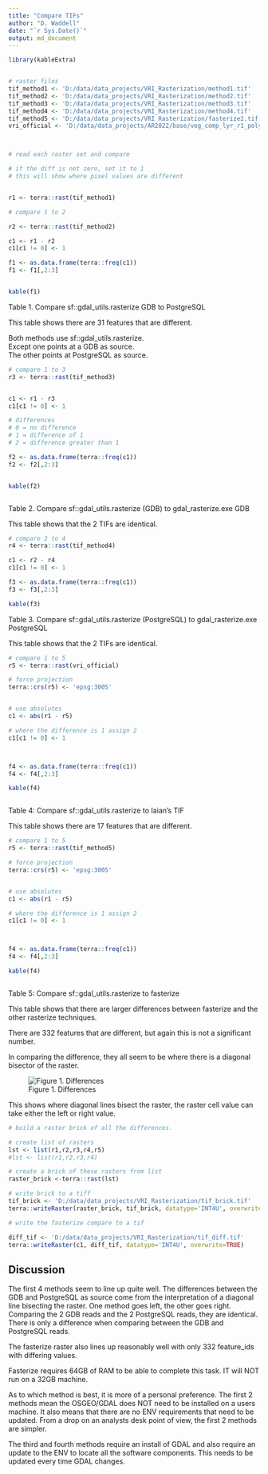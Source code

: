 ```yaml
---
title: "Compare TIFs"
author: "D. Waddell"
date: "`r Sys.Date()`"
output: md_document
---
```


```r

library(kableExtra)


# raster files
tif_method1 <- 'D:/data/data_projects/VRI_Rasterization/method1.tif'
tif_method2 <- 'D:/data/data_projects/VRI_Rasterization/method2.tif'
tif_method3 <- 'D:/data/data_projects/VRI_Rasterization/method3.tif'
tif_method4 <- 'D:/data/data_projects/VRI_Rasterization/method4.tif'
tif_method5 <- 'D:/data/data_projects/VRI_Rasterization/fasterize2.tif'
vri_official <- 'D:/data/data_projects/AR2022/base/veg_comp_lyr_r1_poly_internal_2021.tif'



# read each raster set and compare

# if the diff is not zero, set it to 1
# this will show where pixel values are different


r1 <- terra::rast(tif_method1)

```

```r
# compare 1 to 2

r2 <- terra::rast(tif_method2)

c1 <- r1 - r2
c1[c1 != 0] <- 1

f1 <- as.data.frame(terra::freq(c1))
f1 <- f1[,2:3]


kable(f1)


```

Table 1.  Compare sf::gdal_utils.rasterize GDB to PostgreSQL

This table shows there are 31 features that are different.  

Both methods use sf::gdal_utils.rasterize.  
Except one points at a GDB as source.   
The other points at PostgreSQL as source.  



```r

# compare 1 to 3
r3 <- terra::rast(tif_method3)


c1 <- r1 - r3
c1[c1 != 0] <- 1

# differences
# 0 = no difference
# 1 = difference of 1
# 2 = difference greater than 1

f2 <- as.data.frame(terra::freq(c1))
f2 <- f2[,2:3]


kable(f2)



```

Table 2.  Compare sf::gdal_utils.rasterize (GDB) to gdal_rasterize.exe GDB

This table shows that the 2 TIFs are identical.  


```r

# compare 2 to 4
r4 <- terra::rast(tif_method4)

c1 <- r2 - r4
c1[c1 != 0] <- 1

f3 <- as.data.frame(terra::freq(c1))
f3 <- f3[,2:3]

kable(f3)


```

Table 3. Compare sf::gdal_utils.rasterize (PostgreSQL) to gdal_rasterize.exe PostgreSQL

This table shows that the 2 TIFs are identical.  


```r
# compare 1 to 5
r5 <- terra::rast(vri_official)

# force projection
terra::crs(r5) <- 'epsg:3005'


# use absolutes
c1 <- abs(r1 - r5)

# where the difference is 1 assign 2
c1[c1 != 0] <- 1



f4 <- as.data.frame(terra::freq(c1))
f4 <- f4[,2:3]

kable(f4)



```

Table 4:  Compare sf::gdal_utils.rasterize to Iaian's TIF

This table shows there are 17 features that are different.  


```r
# compare 1 to 5
r5 <- terra::rast(tif_method5)

# force projection
terra::crs(r5) <- 'epsg:3005'


# use absolutes
c1 <- abs(r1 - r5)

# where the difference is 1 assign 2
c1[c1 != 0] <- 1



f4 <- as.data.frame(terra::freq(c1))
f4 <- f4[,2:3]

kable(f4)



```



Table 5:  Compare sf::gdal_utils.rasterize to fasterize

This table shows that there are larger differences between fasterize and the other rasterize techniques.   

There are 332 features that are different, but again this is not a significant number. 


In comparing the difference, they all seem to be where there is a diagonal bisector of the raster.  

![Figure 1. Differences](D:/data/GitManagedProjects/FAIB_PSPL/Rasterize_methods/Fasterize_vs_gdal_util.png)

This shows where diagonal lines bisect the raster, the raster cell value can take either the left or right value.  







```r

# build a raster brick of all the differences.

# create list of rasters
lst <- list(r1,r2,r3,r4,r5)
#lst <- list(r1,r2,r3,r4)

# create a brick of these rasters from list
raster_brick <-terra::rast(lst)

# write brick to a tiff
tif_brick <- 'D:/data/data_projects/VRI_Rasterization/tif_brick.tif'
terra::writeRaster(raster_brick, tif_brick, datatype='INT4U', overwrite=TRUE)


```


```r

# write the fasterize compare to a tif

diff_tif <- 'D:/data/data_projects/VRI_Rasterization/tif_diff.tif'
terra::writeRaster(c1, diff_tif, datatype='INT4U', overwrite=TRUE)

```



## Discussion

The first 4 methods seem to line up quite well.  The differences between the GDB and PostgreSQL as source come from the interpretation of a diagonal line bisecting the raster.  One method goes left, the other goes right. Comparing the 2 GDB reads and the 2 PostgreSQL reads, they are identical.  There is only a difference when comparing between the GDB and PostgreSQL reads.

The fasterize raster also lines up reasonably well with only 332 feature_ids with differing values.

Fasterize requires 64GB of RAM to be able to complete this task.  IT will NOT run on a 32GB machine.

As to which method is best, it is more of a personal preference.  The first 2 methods mean the OSGEO/GDAL does NOT need to be installed on a users machine.  It also means that there are no ENV requirements that need to be updated.  From a drop on an analysts desk point of view, the first 2 methods are simpler.  

The third and fourth methods require an install of GDAL and also require an update to the ENV to locate all the software components.  This needs to be updated every time GDAL changes.




